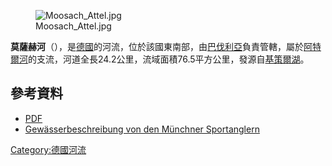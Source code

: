 {{No footnotes|time=2020-11-13T13:08:50+00:00}}
{{Coord|47.971321|N|12.026979|E|display=title}}
[[Image:Moosach_Attel.jpg|right]]

'''莫薩赫河'''（{{lang-de|Moosach}}），是[[德國|德國]]的河流，位於該國東南部，由[[巴伐利亞|巴伐利亞]]負責管轄，屬於[[阿特爾河|阿特爾河]]的支流，河道全長24.2公里，流域面積76.5平方公里，發源自[[基策爾湖|基策爾湖]]。

==參考資料==
* [http://www.wwa-ro.bayern.de/fluesse_seen/umsetzungskonzepte_hydromorphologie/doc/moosach/uk_moosach_erlaeuterungsbericht.pdf PDF]
* [http://www2.muenchner-sportangler.de/new/node/43 Gewässerbeschreibung von den Münchner Sportanglern]

{{Germany-geo-stub}}
[[Category:德國河流|Category:德國河流]]